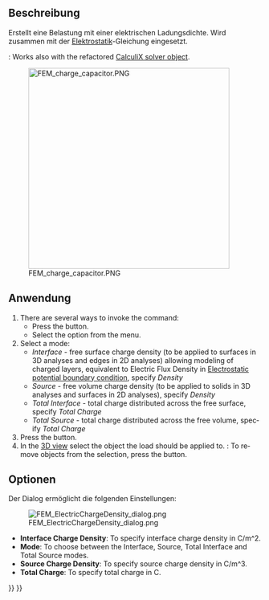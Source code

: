 <languages/>

{{Docnav/de
|[[FEM_ConstraintMagnetization/de|RandbedingungMagnetisierung]]
|[[FEM_ConstraintInitialFlowVelocity/de|StartbedingungStrömungsgeschwindigkeit]]
|[[FEM_Workbench|FEM]]
|IconL=FEM_ConstraintMagnetization.svg
|IconR=FEM_ConstraintInitialFlowVelocity.svg
|IconC=Workbench_FEM.svg
}}

{{GuiCommandContainer|
{{GuiCommand/de
|Name=FEM ConstraintElectricChargeDensity
|Name/de=FEM ElektrischeLadungsdichte
|MenuLocation=Modell → Elektromagnetische Randbedingungen → Elektrische Ladungsdichte
|Workbenches=[[FEM_Workbench/de|FEM]]
|Version=1.1
|SeeAlso=[[FEM_Example_Capacitance_Two_Balls/de|Beispiel Kapazität]], [[FEM_tutorial/de|FEM Anleitung]]
}}
{{GuiCommandFemInfo/de
|Solvers={{VersionMinus/de|1.0}}: Elmer<br>{{VersionPlus/de|1.1}}: Elmer, CalculiX
}}
}}

<span id="Description"></span>
==Beschreibung==

Erstellt eine Belastung mit einer elektrischen Ladungsdichte. Wird zusammen mit der [[FEM_EquationElectrostatic/de|Elektrostatik]]-Gleichung eingesetzt.

<div lang="en" dir="ltr" class="mw-content-ltr">
{{Version|1.1}}: Works also with the refactored [[FEM_SolverCalculixCcxtools|CalculiX solver object]].
</div>

[[Image:FEM_charge_capacitor.PNG|400px]]
<div lang="en" dir="ltr" class="mw-content-ltr">
{{Caption|Electric charge density boundary condition in the capacitance of concentric cylinders example}}
</div>

<span id="Usage"></span>
==Anwendung==

<div lang="en" dir="ltr" class="mw-content-ltr">
# There are several ways to invoke the command:
#* Press the {{Button|[[Image:FEM_ConstraintElectricChargeDensity.svg|16px]] [[FEM_ElectricChargeDensity|Electric charge density]]}} button.
#* Select the {{MenuCommand|Model → Electromagnetic boundary conditions → [[Image:FEM_ConstraintElectricChargeDensity.svg|16px]] Electric charge density}} option from the menu.
# Select a  mode:
#* ''Interface'' - free surface charge density (to be applied to surfaces in 3D analyses and edges in 2D analyses) allowing modeling of charged layers, equivalent to Electric Flux Density in [[FEM_ConstraintElectrostaticPotential|Electrostatic potential boundary condition]], specify ''Density''
#* ''Source'' - free volume charge density (to be applied to solids in 3D analyses and surfaces in 2D analyses), specify ''Density''
#* ''Total Interface'' - total charge distributed across the free surface, specify ''Total Charge''
#* ''Total Source'' - total charge distributed across the free volume, specify ''Total Charge''
# Press the {{Button|Add}} button.
# In the [[3D_view|3D view]] select the object the load should be applied to. {{Version|1.1}}: To remove objects from the selection, press the {{Button|Remove}} button.
</div>

<span id="Options"></span>
==Optionen==

Der Dialog ermöglicht die folgenden Einstellungen:

[[Image:FEM_ElectricChargeDensity_dialog.png]]

<div lang="en" dir="ltr" class="mw-content-ltr">
* '''Interface Charge Density''': To specify interface charge density in C/m^2.
* '''Mode''': To choose between the Interface, Source, Total Interface and Total Source modes.
* '''Source Charge Density''': To specify source charge density in C/m^3.
* '''Total Charge''': To specify total charge in C.
</div>


{{Docnav/de
|[[FEM_ConstraintMagnetization/de|RandbedingungMagnetisierung]]
|[[FEM_ConstraintInitialFlowVelocity/de|StartbedingungStrömungsgeschwindigkeit]]
|[[FEM_Workbench|FEM]]
|IconL=FEM_ConstraintMagnetization.svg
|IconR=FEM_ConstraintInitialFlowVelocity.svg
|IconC=Workbench_FEM.svg
}}

{{FEM Tools navi{{#translation:}}}}
{{Userdocnavi{{#translation:}}}}